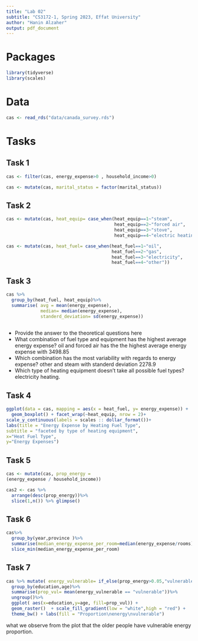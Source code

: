 ```yaml
---
title: "Lab 02"
subtitle: "CS3172-1, Spring 2023, Effat University"
author: "Hanin Alzaher"
output: pdf_document
---
```


# Packages

```r
library(tidyverse) 
library(scales)
``` 

# Data

```r
cas <- read_rds("data/canada_survey.rds")
```

# Tasks

## Task 1

```r
cas <- filter(cas, energy_expense>0 , household_income>0)
```

```r
cas <- mutate(cas, marital_status = factor(marital_status))
```

## Task 2

```r
cas <- mutate(cas, heat_equip= case_when(heat_equip==1~"steam",
                                         heat_equip==2~"forced air",
                                         heat_equip==3~"stove",
                                         heat_equip==4~"electric heating"))
```

```r
cas <- mutate(cas, heat_fuel= case_when(heat_fuel==1~"oil",
                                        heat_fuel==2~"gas",
                                        heat_fuel==3~"electricity",
                                        heat_fuel==4~"other"))
```

## Task 3

```r
cas %>%
  group_by(heat_fuel, heat_equip)%>%
  summarise( avg = mean(energy_expense),
             median= median(energy_expense),
             standerd_deviation= sd(energy_expense))
  

```

- Provide the answer to the theoretical questions here
-	What combination of fuel type and equipment has the highest average energy expense?
  oil and forced air has the the highest average energy expense with 3498.85
-	Which combination has the most variability with regards to energy expense?
  other and steam with standerd deviation 2278.9
-	Which type of heating equipment doesn’t take all possible fuel types?
  electricity heating.


## Task 4

```r
ggplot(data = cas, mapping = aes(x = heat_fuel, y= energy_expense)) +
  geom_boxplot() + facet_wrap(~heat_equip, nrow = 2)+
scale_y_continuous(labels = scales :: dollar_format())+
labs(title = "Energy Expense by Heating Fuel Type",
subtitle = "faceted by type of heating equipment",
x="Heat Fuel Type",
y="Energy Expenses")
```

## Task 5

```r
cas <- mutate(cas, prop_energy =
(energy_expense / household_income))

cas2 <- cas %>%
  arrange(desc(prop_energy))%>%
  slice(1,n()) %>% glimpse()

```

## Task 6

```r
cas%>%
  group_by(year,province )%>%
  summarise(median_energy_expense_per_room=median(energy_expense/rooms))%>%
  slice_min(median_energy_expense_per_room)
```

## Task 7

```r
cas %>% mutate( energy_vulnerable= if_else(prop_energy>0.05,"vulnerable","not"))%>%
  group_by(education,age)%>%
  summarise(prop_vul= mean(energy_vulnerable == "vulnerable"))%>%
  ungroup()%>%
  ggplot( aes(x=education,y=age, fill=prop_vul)) +
  geom_raster()  + scale_fill_gradient(low = "white",high = "red") +
  theme_bw() + labs(fill = "Proportion\nenergy\nvulnerable")
```

what we observe from the plot that the older people have vulnerable energy proportion.



